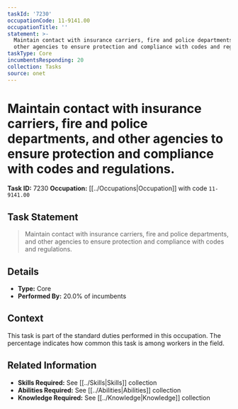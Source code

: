 ```yaml
---
taskId: '7230'
occupationCode: 11-9141.00
occupationTitle: ''
statement: >-
  Maintain contact with insurance carriers, fire and police departments, and
  other agencies to ensure protection and compliance with codes and regulations.
taskType: Core
incumbentsResponding: 20
collection: Tasks
source: onet
---
```

# Maintain contact with insurance carriers, fire and police departments, and other agencies to ensure protection and compliance with codes and regulations.

**Task ID:** 7230
**Occupation:** [[../Occupations|Occupation]] with code `11-9141.00`

## Task Statement

> Maintain contact with insurance carriers, fire and police departments, and other agencies to ensure protection and compliance with codes and regulations.

## Details

- **Type:** Core
- **Performed By:** 20.0% of incumbents

## Context

This task is part of the standard duties performed in this occupation. The percentage indicates how common this task is among workers in the field.

## Related Information

- **Skills Required:** See [[../Skills|Skills]] collection
- **Abilities Required:** See [[../Abilities|Abilities]] collection
- **Knowledge Required:** See [[../Knowledge|Knowledge]] collection
